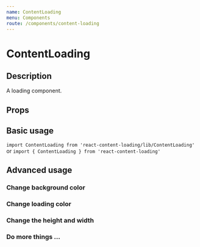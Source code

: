 ```yaml
---
name: ContentLoading
menu: Components
route: /components/content-loading
---
```



# ContentLoading

## Description

A loading component.

## Props
<PropsTable of={ContentLoading} />

## Basic usage

`import ContentLoading from 'react-content-loading/lib/ContentLoading'` or `import { ContentLoading } from 'react-content-loading'`

<Playground>
  <ContentLoading />
</Playground>

## Advanced usage

### Change background color

<Playground>
  <ContentLoading placeholderColor="#fecdcd" />
</Playground>

### Change loading color

<Playground>
  <ContentLoading placeholderColor="#fecdcd" loadingColor="#ff9393" />
</Playground>

### Change the height and width

<Playground>
  <ContentLoading
    placeholderColor="#fecdcd"
    loadingColor="#ff9393"
    height="20px"
    width="400px"
  />
</Playground>

### Do more things ...

<Playground>
  <div>
    <div style={{ height: 50, width: 400, display: 'flex', flexDirection: 'row', alignItems: 'end', justifyContent: 'space-between' }}>
      <div style={{ display: 'flex' }}>
        <ContentLoading height="50px" width="50px" />
      </div>
      <div style={{ display: 'flex', flexDirection: 'column' }}>
        <div style={{ paddingTop: 4 }}>
          <ContentLoading height="15px" width="340px" />
        </div>
        <div style={{ paddingTop: 4 }}>
          <ContentLoading height="15px" width="340px" />
        </div>
      </div>
    </div>
    <div style={{ paddingTop: 8 }}>
      <ContentLoading height="20px" width="400px" />
    </div>
    <div style={{ paddingTop: 4 }}>
      <ContentLoading height="20px" width="400px" />
    </div>
    <div style={{ paddingTop: 4 }}>
      <ContentLoading height="20px" width="400px" />
    </div>
    <div style={{ paddingTop: 4 }}>
      <ContentLoading height="20px" width="400px" />
    </div>
  </div>
</Playground>
